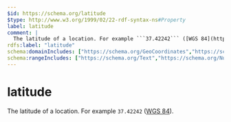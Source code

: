 ```yaml
---
$id: https://schema.org/latitude
$type: http://www.w3.org/1999/02/22-rdf-syntax-ns#Property
label: latitude
comment: |
  The latitude of a location. For example ```37.42242``` ([WGS 84](https://en.wikipedia.org/wiki/World_Geodetic_System)).
rdfs:label: "latitude"
schema:domainIncludes: ["https://schema.org/GeoCoordinates","https://schema.org/Place"]
schema:rangeIncludes: ["https://schema.org/Text","https://schema.org/Number"]
---
```


# latitude

The latitude of a location. For example ```37.42242``` ([WGS 84](https://en.wikipedia.org/wiki/World_Geodetic_System)).

